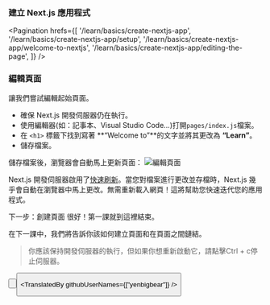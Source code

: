 
### **建立 Next.js 應用程式**

<Pagination
  hrefs={[
    '/learn/basics/create-nextjs-app',
    '/learn/basics/create-nextjs-app/setup',
    '/learn/basics/create-nextjs-app/welcome-to-nextjs',
    '/learn/basics/create-nextjs-app/editing-the-page',
  ]}
/>

### 編輯頁面
讓我們嘗試編輯起始頁面。

+ 確保 Next.js 開發伺服器仍在執行。
+ 使用編輯器(如：記事本、Visual Studio Code...)打開`pages/index.js`檔案。
+ 在 `<h1>` 標籤下找到寫著 **“Welcome to”**的文字並將其更改為 **“Learn”**。
+ 儲存檔案。

儲存檔案後，瀏覽器會自動馬上更新頁面：
![編輯頁面](https://nextjs.org/static/images/learn/create-nextjs-app/learn-nextjs.png "編輯頁面")

Next.js 開發伺服器啟用了[快速刷新][1]。當您對檔案進行更改並存檔時，Next.js 幾乎會自動在瀏覽器中馬上更改。無需重新載入網頁！這將幫助您快速迭代您的應用程式。

下一步：創建頁面
很好！第一課就到這裡結束。

在下一課中，我們將告訴你該如何建立頁面和在頁面之間鏈結。

<Blockquote>
你應該保持開發伺服器的執行，但如果你想重新啟動它，請點擊Ctrl + c停止伺服器。
</Blockquote>

<Button
  content="返回 ←"
  url="/learn/basics/create-nextjs-app/welcome-to-nextjs"
  basicStyle="text-white bg-[#0070f3]"
  hoverStyle="hover:opacity-90"
/>

<Button
  content="下一課 →"
  url="/learn/basics/navigate-between-pages"
  basicStyle="text-white bg-[#0070f3]"
  hoverStyle="hover:opacity-90"
/>

<TranslatedBy githubUserNames={["yenbigbear"]} />

[1]: /docs/basic-features/fast-refresh "快速刷新"